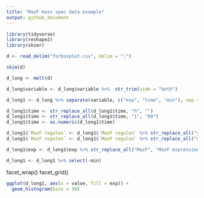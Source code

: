 ```yaml
---
title: "MazF mass spec data example"
output: github_document
---
```



```r
library(tidyverse)
library(reshape2)
library(skimr)
```


```r
d <- read_delim("forboxplot.csv", delim = ";")
```


```r
skim(d)
```

```r
d_long <- melt(d)
```

```r
d_long$variable <- d_long$variable %>%  str_trim(side = "both")
```


```r
d_long1 <- d_long %>% separate(variable, c("exp", "time", "min"), sep = " ")
```

```r
d_long1$time <- str_replace_all(d_long1$time, "h", "")
d_long1$time <- str_replace_all(d_long1$time, "1", "60")
d_long1$time <- as.numeric(d_long1$time)
```

```r
d_long1$`MazF regulon` <- d_long1$`MazF regulon` %>% str_replace_all("yes", "MazF regulon")
d_long1$`MazF regulon` <- d_long1$`MazF regulon` %>% str_replace_all("no", "other proteins")
```

```r
d_long1$exp <- d_long1$exp %>% str_replace_all("MazF", "MazF expression")
```

```r
d_long1 <- d_long1 %>% select(-min)
```

facet_wrap()
facet_grid()

```r
ggplot(d_long1, aes(x = value, fill = exp)) +
  geom_histogram(bins = 30)
```

